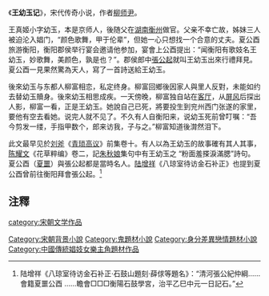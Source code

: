 《'''王幼玉记'''》，宋代传奇小说，作者[[柳师尹|柳师尹]]。

王真姬小字幼玉，本是京师人，後随父在[[湖南|湖南]][[衡州|衡州]]做官。父亲不幸亡故，姊妹三人被迫沦入娼门，“颜色歌舞，甲于伦辈”，但她一心只想找一个合意的丈夫。夏公酉旅游衡阳，衡阳郡侯举行宴会邀请他参加，宴會上公酉提出：“闻衡阳有歌妓名王幼玉，妙歌舞，美颜色，孰是也？”。郡侯郎中[[張公起|張公起]]就叫王幼玉出來行禮拜見。夏公酉一見果然驚為天人，寫了一首詩送給王幼玉。

後來幼玉与东都人柳富相恋，私定终身。柳富回鄉後因家人與里人反對，未能如约去替幼玉贖身。後來幼玉相思成疾。一天傍晚，柳富独自站在[[客厅|客厅]]，从[[屏风|屏风]]后探出人影，柳富一看，正是王幼玉。她說自己已死，將要投生到兖州西门张遂的家里，要他有空去看她。说完人就不见了。不久有人自衡阳来，说幼玉死前曾叮嘱：“吾今剪发一缕，手指甲数个，郎来访我，子与之。”柳富知道後潸然泪下。

此文最早见於[[刘斧|刘斧]]《[[青琐高议|青琐高议]]》前集卷十。有人以為王幼玉的故事確有其人其事，[[陈耀文|陈耀文]]《花草粹编》卷二，記[[朱秋娘|朱秋娘]]集句中有王幼玉之 “粉面羞搽淚滿腮”詩句。夏公酉（[[夏噩|夏噩]]）與張公起都是當時名人。[[陆增祥|陆增祥]]《八琼室待访金石补正》也提到夏公酉曾前往衡阳拜會張公起。<ref>陆增祥《八琼室待访金石补正·石鼓山題刻·薛俅等題名》：“清河張公紀仲綱……會籍夏噩公酉 ……瞻會□□□衡陽石鼓學宮，治平乙巳中元一日記石。”</ref>

==注釋==
{{reflist}}
[[category:宋朝文学作品|category:宋朝文学作品]]
[[Category:宋朝背景小說|Category:宋朝背景小說]]
[[Category:鬼題材小說|Category:鬼題材小說]]
[[Category:身分差異戀情題材小說|Category:身分差異戀情題材小說]]
[[Category:中國傳統娼妓女樂主角題材作品|Category:中國傳統娼妓女樂主角題材作品]]